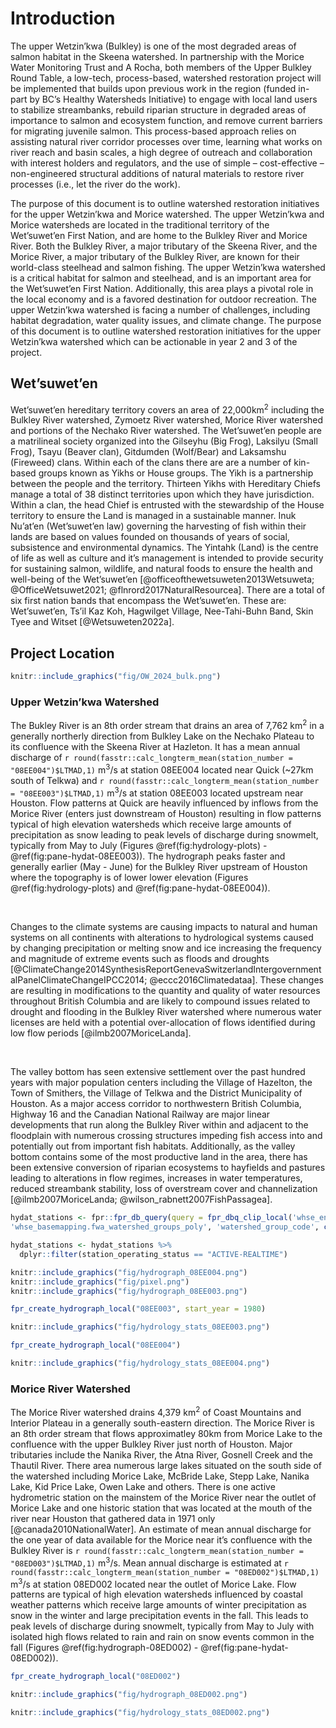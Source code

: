 # Introduction

The upper Wetzin’kwa (Bulkley) is one of the most degraded areas of salmon habitat in the Skeena watershed. In partnership with the Morice Water Monitoring Trust and A Rocha, both members of the Upper Bulkley Round Table, a low-tech, process-based, watershed restoration project will be implemented that builds upon previous work in the region (funded in-part by BC’s Healthy Watersheds Initiative) to engage with local land users to stabilize streambanks, rebuild riparian structure in degraded areas of importance to salmon and ecosystem function, and remove current barriers for migrating juvenile salmon. This process-based approach relies on assisting natural river corridor processes over time, learning what works on river reach and basin scales, a high degree of outreach and collaboration with interest holders and regulators, and the use of simple – cost-effective – non-engineered structural additions of natural materials to restore river processes (i.e., let the river do the work).

The purpose of this document is to outline watershed restoration initiatives for the upper Wetzin’kwa and Morice watershed. The upper Wetzin’kwa and Morice watersheds are located in the traditional territory of the Wet'suwet'en First Nation, and are home to the Bulkley River and Morice River. Both the Bulkley River, a major tributary of the Skeena River, and the Morice River, a major tributary of the Bulkley River, are known for their world-class steelhead and salmon fishing. The upper Wetzin’kwa watershed is a critical habitat for salmon and steelhead, and is an important area for the Wet'suwet'en First Nation. Additionally, this area plays a pivotal role in the local economy and is a favored destination for outdoor recreation. The upper Wetzin’kwa watershed is facing a number of challenges, including habitat degradation, water quality issues, and climate change. The purpose of this document is to outline watershed restoration initiatives for the upper Wetzin’kwa watershed which can be actionable in year 2 and 3 of the project.

## Wet'suwet'en

Wet'suwet'en hereditary territory covers an area of 22,000km^2^ including the Bulkley River watershed, Zymoetz River watershed, Morice River watershed and portions of the Nechako River watershed. The Wet'suwet'en people are a matrilineal society organized into the Gilseyhu (Big Frog), Laksilyu (Small Frog), Tsayu (Beaver clan), Gitdumden (Wolf/Bear) and Laksamshu (Fireweed) clans. Within each of the clans there are are a number of kin-based groups known as Yikhs or House groups. The Yikh is a partnership between the people and the territory. Thirteen Yikhs with Hereditary Chiefs manage a total of 38 distinct territories upon which they have jurisdiction. Within a clan, the head Chief is entrusted with the stewardship of the House territory to ensure the Land is managed in a sustainable manner. Inuk Nu'at'en (Wet'suwet'en law) governing the harvesting of fish within their lands are based on values founded on thousands of years of social, subsistence and environmental dynamics. The Yintahk (Land) is the centre of life as well as culture and it's management is intended to provide security for sustaining salmon, wildlife, and natural foods to ensure the health and well-being of the Wet'suwet'en [@officeofthewetsuweten2013Wetsuweta; @OfficeWetsuwet2021; @flnrord2017NaturalResourcea]. There are a total of six first nation bands that encompass the Wet'suwet'en. These are: Wet'suwet'en, Ts'il Kaz Koh, Hagwilget Village, Nee-Tahi-Buhn Band, Skin Tyee and Witset [@Wetsuweten2022a].


## Project Location

```r
knitr::include_graphics("fig/OW_2024_bulk.png")
```

### Upper Wetzin’kwa Watershed

The Bukley River is an 8th order stream that drains an area of 7,762 km^2^ in a generally northerly direction from Bulkley Lake on the Nechako Plateau to its confluence with the Skeena River at Hazleton. It has a mean annual discharge of `r round(fasstr::calc_longterm_mean(station_number = "08EE004")$LTMAD,1)` m^3^/s at station 08EE004 located near Quick (\~27km south of Telkwa) and `r round(fasstr::calc_longterm_mean(station_number = "08EE003")$LTMAD,1)` m^3^/s at station 08EE003 located upstream near Houston. Flow patterns at Quick are heavily influenced by inflows from the Morice River (enters just downstream of Houston) resulting in flow patterns typical of high elevation watersheds which receive large amounts of precipitation as snow leading to peak levels of discharge during snowmelt, typically from May to July (Figures \@ref(fig:hydrology-plots) - \@ref(fig:pane-hydat-08EE003)). The hydrograph peaks faster and generally earlier (May - June) for the Bulkley River upstream of Houston where the topography is of lower lower elevation (Figures \@ref(fig:hydrology-plots) and \@ref(fig:pane-hydat-08EE004)).

<br>

Changes to the climate systems are causing impacts to natural and human systems on all continents with alterations to hydrological systems caused by changing precipitation or melting snow and ice increasing the frequency and magnitude of extreme events such as floods and droughts [@ClimateChange2014SynthesisReportGenevaSwitzerlandIntergovernmentalPanelClimateChangeIPCC2014; @eccc2016Climatedataa]. These changes are resulting in modifications to the quantity and quality of water resources throughout British Columbia and are likely to compound issues related to drought and flooding in the Bulkley River watershed where numerous water licenses are held with a potential over-allocation of flows identified during low flow periods [@ilmb2007MoriceLanda].

<br>

The valley bottom has seen extensive settlement over the past hundred years with major population centers including the Village of Hazelton, the Town of Smithers, the Village of Telkwa and the District Municipality of Houston. As a major access corridor to northwestern British Columbia, Highway 16 and the Canadian National Railway are major linear developments that run along the Bulkley River within and adjacent to the floodplain with numerous crossing structures impeding fish access into and potentially out from important fish habitats. Additionally, as the valley bottom contains some of the most productive land in the area, there has been extensive conversion of riparian ecosystems to hayfields and pastures leading to alterations in flow regimes, increases in water temperatures, reduced streambank stability, loss of overstream cover and channelization [@ilmb2007MoriceLanda; @wilson_rabnett2007FishPassagea].


```r
hydat_stations <- fpr::fpr_db_query(query = fpr_dbq_clip_local('whse_environmental_monitoring.envcan_hydrometric_stn_sp',
'whse_basemapping.fwa_watershed_groups_poly', 'watershed_group_code', c("BULK", "MORR")))

hydat_stations <- hydat_stations %>% 
  dplyr::filter(station_operating_status == "ACTIVE-REALTIME")
```


```r
knitr::include_graphics("fig/hydrograph_08EE004.png")
knitr::include_graphics("fig/pixel.png")
knitr::include_graphics("fig/hydrograph_08EE003.png")
```


```r
fpr_create_hydrograph_local("08EE003", start_year = 1980)
```

```r
knitr::include_graphics("fig/hydrology_stats_08EE003.png")
```


```r
fpr_create_hydrograph_local("08EE004")
```

```r

knitr::include_graphics("fig/hydrology_stats_08EE004.png")
```


### Morice River Watershed

The Morice River watershed drains 4,379 km^2^ of Coast Mountains and Interior Plateau in a generally south-eastern direction. The Morice River is an 8th order stream that flows approximatley 80km from Morice Lake to the confluence with the upper Bulkley River just north of Houston. Major tributaries include the Nanika River, the Atna River, Gosnell Creek and the Thautil River. There area numerous large lakes situated on the south side of the watershed including Morice Lake, McBride Lake, Stepp Lake, Nanika Lake, Kid Price Lake, Owen Lake and others. There is one active hydrometric station on the mainstem of the Morice River near the outlet of Morice Lake and one historic station that was located at the mouth of the river near Houston that gathered data in 1971 only [@canada2010NationalWater]. An estimate of mean annual discharge for the one year of data available for the Morice near it's confluence with the Bulkley River is `r round(fasstr::calc_longterm_mean(station_number = "08ED003")$LTMAD,1)` m^3^/s. Mean annual discharge is estimated at `r round(fasstr::calc_longterm_mean(station_number = "08ED002")$LTMAD,1)` m^3^/s at station 08ED002 located near the outlet of Morice Lake. Flow patterns are typical of high elevation watersheds influenced by coastal weather patterns which receive large amounts of winter precipitation as snow in the winter and large precipitation events in the fall. This leads to peak levels of discharge during snowmelt, typically from May to July with isolated high flows related to rain and rain on snow events common in the fall (Figures \@ref(fig:hydrograph-08ED002) - \@ref(fig:pane-hydat-08ED002)).



```r
fpr_create_hydrograph_local("08ED002")
```

```r

knitr::include_graphics("fig/hydrograph_08ED002.png")
```

```r

knitr::include_graphics("fig/hydrology_stats_08ED002.png")
```


